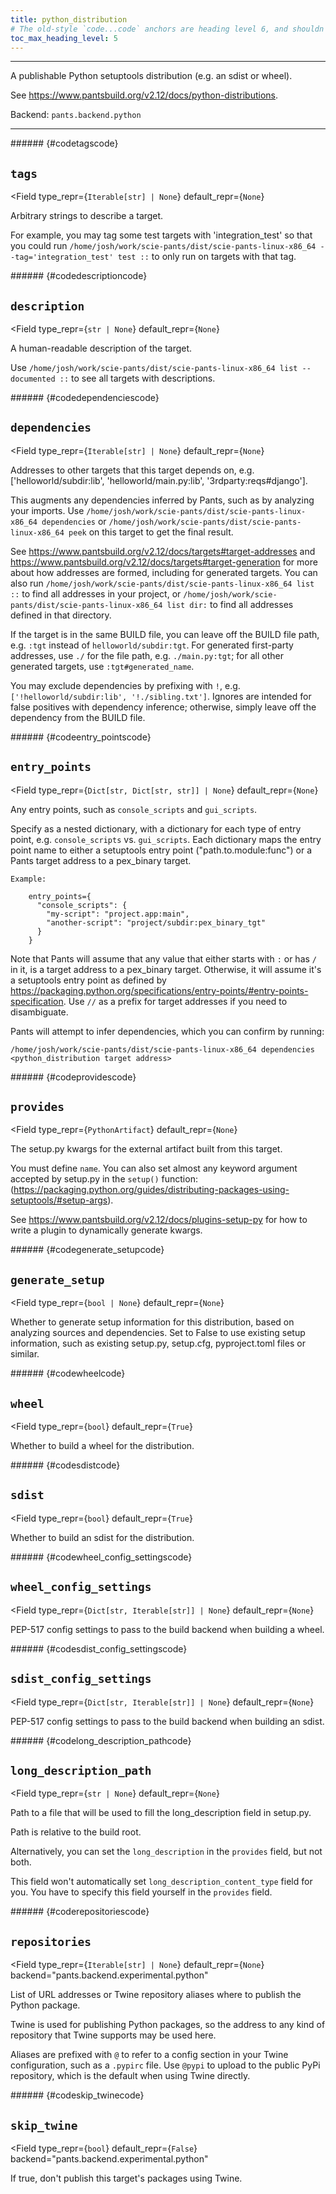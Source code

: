 ```yaml
---
title: python_distribution
# The old-style `code...code` anchors are heading level 6, and shouldn't be visible in ToC
toc_max_heading_level: 5
---
```



---

A publishable Python setuptools distribution (e.g. an sdist or wheel).

See https://www.pantsbuild.org/v2.12/docs/python-distributions.

Backend: <span className="color--primary">`pants.backend.python`</span>

---

<span className={styles.options}>

<div aria-hidden="true" style={ { visibility: 'hidden', height: 0 } }>
###### {#codetagscode}
</div>

## `tags`

<Field
    type_repr={`Iterable[str] | None`}
    default_repr={`None`}
>

Arbitrary strings to describe a target.

For example, you may tag some test targets with &#x27;integration_test&#x27; so that you could run `/home/josh/work/scie-pants/dist/scie-pants-linux-x86_64 --tag='integration_test' test ::` to only run on targets with that tag.

</Field>

<div aria-hidden="true" style={ { visibility: 'hidden', height: 0 } }>
###### {#codedescriptioncode}
</div>

## `description`

<Field
    type_repr={`str | None`}
    default_repr={`None`}
>

A human-readable description of the target.

Use `/home/josh/work/scie-pants/dist/scie-pants-linux-x86_64 list --documented ::` to see all targets with descriptions.

</Field>

<div aria-hidden="true" style={ { visibility: 'hidden', height: 0 } }>
###### {#codedependenciescode}
</div>

## `dependencies`

<Field
    type_repr={`Iterable[str] | None`}
    default_repr={`None`}
>

Addresses to other targets that this target depends on, e.g. [&#x27;helloworld/subdir:lib&#x27;, &#x27;helloworld/main.py:lib&#x27;, &#x27;3rdparty:reqs#django&#x27;].

This augments any dependencies inferred by Pants, such as by analyzing your imports. Use `/home/josh/work/scie-pants/dist/scie-pants-linux-x86_64 dependencies` or `/home/josh/work/scie-pants/dist/scie-pants-linux-x86_64 peek` on this target to get the final result.

See https://www.pantsbuild.org/v2.12/docs/targets#target-addresses and https://www.pantsbuild.org/v2.12/docs/targets#target-generation for more about how addresses are formed, including for generated targets. You can also run `/home/josh/work/scie-pants/dist/scie-pants-linux-x86_64 list ::` to find all addresses in your project, or `/home/josh/work/scie-pants/dist/scie-pants-linux-x86_64 list dir:` to find all addresses defined in that directory.

If the target is in the same BUILD file, you can leave off the BUILD file path, e.g. `:tgt` instead of `helloworld/subdir:tgt`. For generated first-party addresses, use `./` for the file path, e.g. `./main.py:tgt`; for all other generated targets, use `:tgt#generated_name`.

You may exclude dependencies by prefixing with `!`, e.g. `['!helloworld/subdir:lib', '!./sibling.txt']`. Ignores are intended for false positives with dependency inference; otherwise, simply leave off the dependency from the BUILD file.

</Field>

<div aria-hidden="true" style={ { visibility: 'hidden', height: 0 } }>
###### {#codeentry_pointscode}
</div>

## `entry_points`

<Field
    type_repr={`Dict[str, Dict[str, str]] | None`}
    default_repr={`None`}
>

Any entry points, such as `console_scripts` and `gui_scripts`.

Specify as a nested dictionary, with a dictionary for each type of entry point, e.g. `console_scripts` vs. `gui_scripts`. Each dictionary maps the entry point name to either a setuptools entry point (&#x22;path.to.module:func&#x22;) or a Pants target address to a pex_binary target.

```
Example:

    entry_points={
      "console_scripts": {
        "my-script": "project.app:main",
        "another-script": "project/subdir:pex_binary_tgt"
      }
    }
```

Note that Pants will assume that any value that either starts with `:` or has `/` in it, is a target address to a pex_binary target. Otherwise, it will assume it's a setuptools entry point as defined by https://packaging.python.org/specifications/entry-points/#entry-points-specification. Use `//` as a prefix for target addresses if you need to disambiguate.

Pants will attempt to infer dependencies, which you can confirm by running:

```
/home/josh/work/scie-pants/dist/scie-pants-linux-x86_64 dependencies <python_distribution target address>
```

</Field>

<div aria-hidden="true" style={ { visibility: 'hidden', height: 0 } }>
###### {#codeprovidescode}
</div>

## `provides`

<Field
    type_repr={`PythonArtifact`}
    default_repr={`None`}
>

The setup.py kwargs for the external artifact built from this target.

You must define `name`. You can also set almost any keyword argument accepted by setup.py in the `setup()` function: (https://packaging.python.org/guides/distributing-packages-using-setuptools/#setup-args).

See https://www.pantsbuild.org/v2.12/docs/plugins-setup-py for how to write a plugin to dynamically generate kwargs.

</Field>

<div aria-hidden="true" style={ { visibility: 'hidden', height: 0 } }>
###### {#codegenerate_setupcode}
</div>

## `generate_setup`

<Field
    type_repr={`bool | None`}
    default_repr={`None`}
>

Whether to generate setup information for this distribution, based on analyzing sources and dependencies. Set to False to use existing setup information, such as existing setup.py, setup.cfg, pyproject.toml files or similar.

</Field>

<div aria-hidden="true" style={ { visibility: 'hidden', height: 0 } }>
###### {#codewheelcode}
</div>

## `wheel`

<Field
    type_repr={`bool`}
    default_repr={`True`}
>

Whether to build a wheel for the distribution.

</Field>

<div aria-hidden="true" style={ { visibility: 'hidden', height: 0 } }>
###### {#codesdistcode}
</div>

## `sdist`

<Field
    type_repr={`bool`}
    default_repr={`True`}
>

Whether to build an sdist for the distribution.

</Field>

<div aria-hidden="true" style={ { visibility: 'hidden', height: 0 } }>
###### {#codewheel_config_settingscode}
</div>

## `wheel_config_settings`

<Field
    type_repr={`Dict[str, Iterable[str]] | None`}
    default_repr={`None`}
>

PEP-517 config settings to pass to the build backend when building a wheel.

</Field>

<div aria-hidden="true" style={ { visibility: 'hidden', height: 0 } }>
###### {#codesdist_config_settingscode}
</div>

## `sdist_config_settings`

<Field
    type_repr={`Dict[str, Iterable[str]] | None`}
    default_repr={`None`}
>

PEP-517 config settings to pass to the build backend when building an sdist.

</Field>

<div aria-hidden="true" style={ { visibility: 'hidden', height: 0 } }>
###### {#codelong_description_pathcode}
</div>

## `long_description_path`

<Field
    type_repr={`str | None`}
    default_repr={`None`}
>

Path to a file that will be used to fill the long_description field in setup.py.

Path is relative to the build root.

Alternatively, you can set the `long_description` in the `provides` field, but not both.

This field won&#x27;t automatically set `long_description_content_type` field for you. You have to specify this field yourself in the `provides` field.

</Field>

<div aria-hidden="true" style={ { visibility: 'hidden', height: 0 } }>
###### {#coderepositoriescode}
</div>

## `repositories`

<Field
    type_repr={`Iterable[str] | None`}
    default_repr={`None`}
    backend="pants.backend.experimental.python"
>

List of URL addresses or Twine repository aliases where to publish the Python package.

Twine is used for publishing Python packages, so the address to any kind of repository that Twine supports may be used here.

Aliases are prefixed with `@` to refer to a config section in your Twine configuration, such as a `.pypirc` file. Use `@pypi` to upload to the public PyPi repository, which is the default when using Twine directly.

</Field>

<div aria-hidden="true" style={ { visibility: 'hidden', height: 0 } }>
###### {#codeskip_twinecode}
</div>

## `skip_twine`

<Field
    type_repr={`bool`}
    default_repr={`False`}
    backend="pants.backend.experimental.python"
>

If true, don&#x27;t publish this target&#x27;s packages using Twine.

</Field>

</span>
